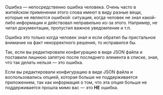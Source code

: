 Ошибка — непосредственно ошибка человека. Очень часто в житейском применении этого слова имеют в виду разные вещи, которые не являются ошибкой: ситуация, когда человек не знал какой-либо информации и действовал неправильно из-за этого. Например, не читал документации, пропустил важное уведомление и т.п.

Ошибка это только когда человек знал и если обратил бы пристальное внимание на факт некорректного решения, то исправился бы.

Так, если вы редактировали конфигурацию в виде JSON файла и поставили лишнюю запятую после последнего элемента в списке, зная, что так делать нельзя — это ошибка.

Если вы редактировали конфигурацию в виде JSON файла и воспользовались опцией, которая больше не поддерживается приложением, так как информация о том, что эта опция больше не поддерживается прошла мимо вас — это **НЕ** ошибка.
